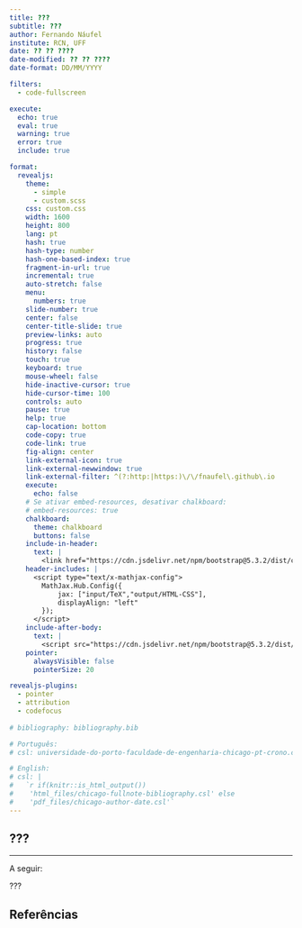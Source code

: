 ```yaml
---
title: ???
subtitle: ???
author: Fernando Náufel
institute: RCN, UFF
date: ?? ?? ????
date-modified: ?? ?? ????
date-format: DD/MM/YYYY

filters:
  - code-fullscreen

execute: 
  echo: true
  eval: true
  warning: true
  error: true
  include: true

format:
  revealjs: 
    theme: 
      - simple
      - custom.scss
    css: custom.css
    width: 1600
    height: 800
    lang: pt
    hash: true
    hash-type: number
    hash-one-based-index: true
    fragment-in-url: true
    incremental: true
    auto-stretch: false
    menu:
      numbers: true
    slide-number: true
    center: false
    center-title-slide: true
    preview-links: auto
    progress: true
    history: false
    touch: true
    keyboard: true
    mouse-wheel: false
    hide-inactive-cursor: true
    hide-cursor-time: 100
    controls: auto
    pause: true
    help: true
    cap-location: bottom
    code-copy: true
    code-link: true
    fig-align: center
    link-external-icon: true
    link-external-newwindow: true
    link-external-filter: ^(?:http:|https:)\/\/fnaufel\.github\.io
    execute: 
      echo: false
    # Se ativar embed-resources, desativar chalkboard:  
    # embed-resources: true
    chalkboard: 
      theme: chalkboard
      buttons: false
    include-in-header: 
      text: |
        <link href="https://cdn.jsdelivr.net/npm/bootstrap@5.3.2/dist/css/bootstrap.min.css" rel="stylesheet" integrity="sha384-T3c6CoIi6uLrA9TneNEoa7RxnatzjcDSCmG1MXxSR1GAsXEV/Dwwykc2MPK8M2HN" crossorigin="anonymous">
    header-includes: |
      <script type="text/x-mathjax-config">
        MathJax.Hub.Config({
            jax: ["input/TeX","output/HTML-CSS"],
            displayAlign: "left"
        });
      </script>
    include-after-body: 
      text: |
        <script src="https://cdn.jsdelivr.net/npm/bootstrap@5.3.2/dist/js/bootstrap.bundle.min.js" integrity="sha384-C6RzsynM9kWDrMNeT87bh95OGNyZPhcTNXj1NW7RuBCsyN/o0jlpcV8Qyq46cDfL" crossorigin="anonymous"></script>
    pointer:
      alwaysVisible: false
      pointerSize: 20

revealjs-plugins:
  - pointer
  - attribution
  - codefocus
  
# bibliography: bibliography.bib

# Português:
# csl: universidade-do-porto-faculdade-de-engenharia-chicago-pt-crono.csl

# English:
# csl: |
#   `r if(knitr::is_html_output())
#    'html_files/chicago-fullnote-bibliography.csl' else
#    'pdf_files/chicago-author-date.csl'`
---
```


## ???


---


::::{.d-flex .justify-content-center .align-items-center .vh-100}

:::{.text-center}

A seguir: 

???

:::

::::


## Referências

<div style='height: 100px'></div>


